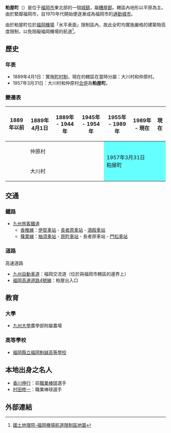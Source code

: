{{日本町村
| 自治體名=粕屋
| 町村=町
| 圖像=[[File:Kasuya_Town_Gymnasium_from_lakeside_of_Kayoichoike_Pond.JPG|240px]]
| 圖像說明=[[駕與丁池|駕與丁池]]與[[粕屋町綜合體育館|粕屋町綜合體育館]]
| 町村章=[[File:Emblem_of_Kasuya.png|100px]]
| 日文原名=粕屋町
| 平假名=かすやまち
| 羅馬字拼音=Kasuya-machi
| 都道府縣=福岡縣
| 支廳=
| 郡=糟屋郡
| 編號=40349-1
| 面積=14.12
| 邊界未定=
| 人口=41,973
| 統計時間=2010年1月31日
| 自治體=[[福岡市|福岡市]]（[[東區_(福岡市)|東區]]）、[[篠栗町|篠栗町]]、[[志免町|志免町]]、[[久山町|久山町]]、[[須惠町|須惠町]]
| 樹=[[鐵冬青|鐵冬青]]
| 花=[[薔薇|薔薇]]、[[大波斯菊|大波斯菊]]
| 鳥=
| 其他象徵物=
| 其他象徵=
| 首長=篠崎久義
| 卸任日期=2011年11月5日
| 議員數=17
| 郵遞區號=811-2392
| 所在地=糟屋郡粕屋町駕与丁一丁目1番1号
| 電話號碼=92-938-2311
| 外部連結=http://www.town.kasuya.fukuoka.jp/
| 經度=
| 緯度=
| 地圖=[[File:Kasuya_in_Fukuoka_Prefecture.png|250px]]
| 註記=人口：[http://www.town.kasuya.fukuoka.jp/ 粕屋町官方網頁]
}}
'''粕屋町'''（{{jpn|j=粕屋町|hg=かすやまち|rm=Kasuya machi|f=y}}）是位于[[福岡市|福岡市]]東北部的一個[[城鎮|城鎮]]，屬[[糟屋郡|糟屋郡]]。轄區內地形以平原為主。由於緊鄰福岡市，自1970年代開始便逐漸成為福岡市的[[通勤城市|通勤城市]]。

由於粕屋町位於[[福岡機場|福岡機場]]「水平表面」限制區內，故此全町均實施嚴格的建築物高度限制，以免阻礙福岡機場的航道<ref>[http://maps.gsi.go.jp/#12/33.688067/130.426117/&base=std&ls=std%7Ckokuarea&disp=11&lcd=kokuarea&vs=c1j0h0k0l0u0t0z0r0s0m0f0&d=vl 國土地理院-福岡機場航道限制區地圖]</ref>。

==歷史==
===年表===
* 1889年4月1日：實施[[町村制|町村制]]，現在的轄區在當時分屬：大川村和仲原村。
* 1957年3月31日：大川村和仲原村[[市町村合併|合併]]為'''粕屋町'''。

===變遷表===
{| class="wikitable" style="font-size:x-small"
! 1889年以前
! 1889年4月1日
! 1889年 - 1944年
! 1945年 - 1954年
! 1955年 - 1989年
! 1989年 - 現在
! 現在
|-
| 
| colspan=3 | 仲原村
| rowspan=2 colspan=3 style="background-color:#6ff;" | 1957年3月31日<br />粕屋町
|-
| 
| colspan=3 | 大川村
|}

==交通==
===鐵路===
* [[九州旅客鐵道|九州旅客鐵道]]
** [[香椎線|香椎線]]：[[伊賀車站|伊賀車站]] - [[長者原車站|長者原車站]] - [[酒殿車站|酒殿車站]]
** [[篠栗線|篠栗線]]：[[柚須車站|柚須車站]] - [[原町車站|原町車站]] - 長者原車站 - [[門松車站|門松車站]]

===道路===
; 高速道路
* [[九州自動車道|九州自動車道]]：福岡交流道（位於與福岡市轄區的邊界上）
* [[福岡高速道路|福岡高速道路]][[福岡高速4號線|4號線]]：粕屋出入口

==教育==
===大學===
* [[九州大學|九州大學]]農學部附屬農場

===高等學校===
* [[福岡縣立福岡魁誠高等學校|福岡縣立福岡魁誠高等學校]]

== 本地出身之名人 ==
* [[香川伸行|香川伸行]]：前[[職業棒球|職業棒球]]選手
* [[村田修一|村田修一]]：職業棒球選手

==外部連結==
{{commonscat|Kasuya, Fukuoka}}

{{福岡縣}}{{Authority control}}